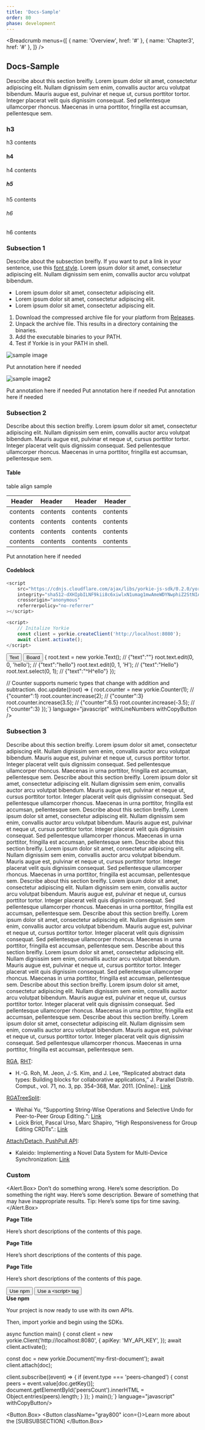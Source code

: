 ```yaml
---
title: 'Docs-Sample'
order: 80
phase: development
---
```


<Breadcrumb
  menus={[
    { name: 'Overview', href: '#' },
    { name: 'Chapter3', href: '#' },
  ]}
/>

## Docs-Sample

Describe about this section breifly. Lorem ipsum dolor sit amet, consectetur adipiscing elit. Nullam dignissim sem enim, convallis auctor arcu volutpat bibendum. Mauris augue est, pulvinar et neque ut, cursus porttitor tortor. Integer placerat velit quis dignissim consequat. Sed pellentesque ullamcorper rhoncus. Maecenas in urna porttitor, fringilla est accumsan, pellentesque sem.

### h3

h3 contents

#### h4

h4 contents

##### h5

h5 contents

###### h6

h6 contents

### Subsection 1

Describe about the subsection breifly. If you want to put a link in your sentence, use this [font style](https://www.naver.com). Lorem ipsum dolor sit amet, consectetur adipiscing elit. Nullam dignissim sem enim, convallis auctor arcu volutpat bibendum.

- Lorem ipsum dolor sit amet, consectetur adipiscing elit.
- Lorem ipsum dolor sit amet, consectetur adipiscing elit.
- Lorem ipsum dolor sit amet, consectetur adipiscing elit.

1. Download the compressed archive file for your platform from [Releases](https://github.com/yorkie-team/yorkie/releases).
2. Unpack the archive file. This results in a directory containing the binaries.
3. Add the executable binaries to your PATH.
4. Test if Yorkie is in your PATH in shell.

![sample image](/assets/images/docs/garbage-collection-1.png 'caption')

<Caption>Put annotation here if needed</Caption>

![sample image2](/assets/images/docs/garbage-collection-2.png 'caption2')

<Caption>Put annotation here if needed</Caption>

<ImageWrap>
  <ImageWrap.Box>
    <ImageWrap.Image
      src="https://dummyimage.com/600x400/faf8f6/514C4&text=Image+File"
      alt="sample image"
      title="caption"
      width={600}
      height={400}
    />
    <ImageWrap.Caption>Put annotation here if needed</ImageWrap.Caption>
  </ImageWrap.Box>
  <ImageWrap.Box>
    <ImageWrap.Image
      src="https://dummyimage.com/600x400/faf8f6/514C4&text=Image+File"
      alt="sample image"
      title="caption"
      width={600}
      height={400}
    />
    <ImageWrap.Caption>Put annotation here if needed</ImageWrap.Caption>
  </ImageWrap.Box>
</ImageWrap>

### Subsection 2

Describe about this section breifly. Lorem ipsum dolor sit amet, consectetur adipiscing elit. Nullam dignissim sem enim, convallis auctor arcu volutpat bibendum. Mauris augue est, pulvinar et neque ut, cursus porttitor tortor. Integer placerat velit quis dignissim consequat. Sed pellentesque ullamcorper rhoncus. Maecenas in urna porttitor, fringilla est accumsan, pellentesque sem.

#### Table

table align sample

| Header   | Header   |   Header |  Header  |
| -------- | :------- | -------: | :------: |
| contents | contents | contents | contents |
| contents | contents | contents | contents |
| contents | contents | contents | contents |
| contents | contents | contents | contents |

<Caption>Put annotation here if needed</Caption>

#### Codeblock

```js
<script
    src="https://cdnjs.cloudflare.com/ajax/libs/yorkie-js-sdk/0.2.0/yorkie-js-sdk.js"
    integrity="sha512-dXHIpbILNF9kii8c6xiwlxN1umag1mwAmeWDYNwphiZ2StNIApnAr7ML22E2McpdxNCCLHihs8oES+7bw4Xw=="
    crossorigin="anonymous"
    referrerpolicy="no-referrer"
></script>

<script>
    // Initalize Yorkie
    const client = yorkie.createClient('http://localhost:8080');
    await client.activate();
</script>
```

<CodeBlockHeader>
    <CodeBlockHeader.LeftBox>
    <button type="button" className="btn_item is_active">
        Text
    </button>
    <button type="button" className="btn_item">
        Board
    </button>
    </CodeBlockHeader.LeftBox>
</CodeBlockHeader>
<CodeBlock 
    code={`// Text provides supports for collaborative plain text editing.
// It also has selection information for sharing the cursor position.
doc.update((root) => {
  root.text = new yorkie.Text();  // {"text":""}
  root.text.edit(0, 0, 'hello');  // {"text":"hello"}
  root.text.edit(0, 1, 'H');      // {"text":"Hello"}
  root.text.select(0, 1);         // {"text":"^H^ello"}
});

// Counter supports numeric types that change with addition and subtraction.
doc.update((root) => {
  root.counter = new yorkie.Counter(1);     // {"counter":1}
  root.counter.increase(2);                 // {"counter":3}
  root.counter.increase(3.5);               // {"counter":6.5}
  root.counter.increase(-3.5);              // {"counter":3}
});`} 
    language="javascript" 
    withLineNumbers 
    withCopyButton
/>

### Subsection 3

Describe about this section breifly. Lorem ipsum dolor sit amet, consectetur adipiscing elit. Nullam dignissim sem enim, convallis auctor arcu volutpat bibendum. Mauris augue est, pulvinar et neque ut, cursus porttitor tortor. Integer placerat velit quis dignissim consequat. Sed pellentesque ullamcorper rhoncus. Maecenas in urna porttitor, fringilla est accumsan, pellentesque sem.
Describe about this section breifly. Lorem ipsum dolor sit amet, consectetur adipiscing elit. Nullam dignissim sem enim, convallis auctor arcu volutpat bibendum. Mauris augue est, pulvinar et neque ut, cursus porttitor tortor. Integer placerat velit quis dignissim consequat. Sed pellentesque ullamcorper rhoncus. Maecenas in urna porttitor, fringilla est accumsan, pellentesque sem.
Describe about this section breifly. Lorem ipsum dolor sit amet, consectetur adipiscing elit. Nullam dignissim sem enim, convallis auctor arcu volutpat bibendum. Mauris augue est, pulvinar et neque ut, cursus porttitor tortor. Integer placerat velit quis dignissim consequat. Sed pellentesque ullamcorper rhoncus. Maecenas in urna porttitor, fringilla est accumsan, pellentesque sem.
Describe about this section breifly. Lorem ipsum dolor sit amet, consectetur adipiscing elit. Nullam dignissim sem enim, convallis auctor arcu volutpat bibendum. Mauris augue est, pulvinar et neque ut, cursus porttitor tortor. Integer placerat velit quis dignissim consequat. Sed pellentesque ullamcorper rhoncus. Maecenas in urna porttitor, fringilla est accumsan, pellentesque sem.
Describe about this section breifly. Lorem ipsum dolor sit amet, consectetur adipiscing elit. Nullam dignissim sem enim, convallis auctor arcu volutpat bibendum. Mauris augue est, pulvinar et neque ut, cursus porttitor tortor. Integer placerat velit quis dignissim consequat. Sed pellentesque ullamcorper rhoncus. Maecenas in urna porttitor, fringilla est accumsan, pellentesque sem.
Describe about this section breifly. Lorem ipsum dolor sit amet, consectetur adipiscing elit. Nullam dignissim sem enim, convallis auctor arcu volutpat bibendum. Mauris augue est, pulvinar et neque ut, cursus porttitor tortor. Integer placerat velit quis dignissim consequat. Sed pellentesque ullamcorper rhoncus. Maecenas in urna porttitor, fringilla est accumsan, pellentesque sem.
Describe about this section breifly. Lorem ipsum dolor sit amet, consectetur adipiscing elit. Nullam dignissim sem enim, convallis auctor arcu volutpat bibendum. Mauris augue est, pulvinar et neque ut, cursus porttitor tortor. Integer placerat velit quis dignissim consequat. Sed pellentesque ullamcorper rhoncus. Maecenas in urna porttitor, fringilla est accumsan, pellentesque sem.
Describe about this section breifly. Lorem ipsum dolor sit amet, consectetur adipiscing elit. Nullam dignissim sem enim, convallis auctor arcu volutpat bibendum. Mauris augue est, pulvinar et neque ut, cursus porttitor tortor. Integer placerat velit quis dignissim consequat. Sed pellentesque ullamcorper rhoncus. Maecenas in urna porttitor, fringilla est accumsan, pellentesque sem.
Describe about this section breifly. Lorem ipsum dolor sit amet, consectetur adipiscing elit. Nullam dignissim sem enim, convallis auctor arcu volutpat bibendum. Mauris augue est, pulvinar et neque ut, cursus porttitor tortor. Integer placerat velit quis dignissim consequat. Sed pellentesque ullamcorper rhoncus. Maecenas in urna porttitor, fringilla est accumsan, pellentesque sem.

[RGA](https://github.com/yorkie-team/yorkie/blob/main/pkg/document/crdt/rga_tree_list.go), [RHT](https://github.com/yorkie-team/yorkie/blob/main/pkg/document/crdt/rht.go):

- H.-G. Roh, M. Jeon, J.-S. Kim, and J. Lee, “Replicated abstract data types: Building blocks for collaborative applications,” J. Parallel Distrib. Comput., vol. 71, no. 3, pp. 354–368, Mar. 2011. [Online].: [Link](https://www.researchgate.net/publication/220379659_Replicated_abstract_data_types_Building_blocks_for_collaborative_applications)

[RGATreeSplit](https://github.com/yorkie-team/yorkie/blob/main/pkg/document/crdt/rga_tree_split.go):

- Weihai Yu, “Supporting String-Wise Operations and Selective Undo for Peer-to-Peer Group Editing.“: [Link](https://dl.acm.org/doi/10.1145/2660398.2660401)
- Loïck Briot, Pascal Urso, Marc Shapiro, “High Responsiveness for Group Editing CRDTs“.: [Link](https://hal.archives-ouvertes.fr/hal-01343941)

[Attach/Detach, PushPull API](https://github.com/yorkie-team/yorkie/blob/main/server/rpc/yorkie_server.go):

- Kaleido: Implementing a Novel Data System for Multi-Device Synchronization: [Link](https://www.semanticscholar.org/paper/Kaleido%3A-Implementing-a-Novel-Data-System-for-Roh-Kim/9c850fcf2763243e56e6248af5315d4b86602fda)

### Custom

<Alert.Box>
    <Alert status="danger">Don’t do something wrong. Here’s some description.</Alert>
    <Alert status="success">Do something the right way. Here’s some description.</Alert>
    <Alert status="warning">Beware of something that may have inappropriate results.</Alert>
    <Alert status="info">Tip: Here’s some tips for time saving.</Alert>
</Alert.Box>

<div className="card_box">
    <div className="card">
    <strong className="title">Page Title</strong>
    <p className="desc">Here’s short descriptions of the contents of this page. </p>
    </div>
    <div className="card">
    <strong className="title">Page Title</strong>
    <p className="desc">Here’s short descriptions of the contents of this page. </p>
    </div>
    <div className="card">
    <strong className="title">Page Title</strong>
    <p className="desc">Here’s short descriptions of the contents of this page. </p>
    </div>
</div>

<CodeBlockHeader>
    <CodeBlockHeader.LeftBox>
    <button type="button" className="btn_item is_active">
        Use npm
    </button>
    <button type="button" className="btn_item">
        Use a &lt;script&gt; tag
    </button>
    </CodeBlockHeader.LeftBox>
</CodeBlockHeader>
<CodeBlock.ContentWrapper>
<div className="init_content">
    <div className="init_box">
        <div className="title_box title_box_s">
            <strong className="title">Use npm</strong>
        </div>
        <p className="title_desc">Your project is now ready to use with its own APIs.</p>
    </div>
    <CodeBlock code={`$ npm install yorkie-js-sdk`} language="bash" withCopyButton/>
    <div className="init_box">
        <p className="title_desc">Then, import yorkie and begin using the SDKs.</p>
    </div>
    <CodeBlock code={`import yorkie from 'yorkie-js-sdk';

async function main() {
  const client = new yorkie.Client('http://localhost:8080', {
    apiKey: 'MY_API_KEY',
  });
  await client.activate();

  const doc = new yorkie.Document('my-first-document');
  await client.attach(doc);

  client.subscribe((event) => {
    if (event.type === 'peers-changed') {
      const peers = event.value[doc.getKey()];
      document.getElementById('peersCount').innerHTML = Object.entries(peers).length;
    }
  });
}
main();`} language="javascript" withCopyButton/>
</div>
</CodeBlock.ContentWrapper>

<Button.Box>
  <Button className="gray800" icon={<Icon type="book" />}>Learn more about the [SUBSUBSECTION]</Button>
</Button.Box>

